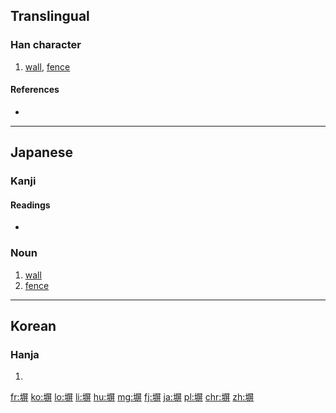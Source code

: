 ==Translingual==

===Han character===
{{Han char|rn=32|rad=土|as=09|sn=12|four=|canj=土尸廿廿 (GSTT)|ids=⿰[[土]][[屏]]}}

# [[wall]], [[fence]]

====References====
* {{Han ref|kx=0234.271|dkj=05316|dj=0472.230|hdz=10469.011|uh=5840|ud=22592}}

----

==Japanese==

===Kanji===
{{ja-kanji|grade=c|rs=土09}}

====Readings====
* {{ja-readings|kanyoon=[[へい]] (hei)|kun=[[かき]] (kaki)}}

{{ja-kanjitab|へい|yomi=kanyoon}}

===Noun===
{{ja-noun|へい}} 

# [[wall]]
# [[fence]]

----

==Korean==

===Hanja===
{{ko-hanja|hangeul=병|rv=byeong|mr=pyŏng}}

# {{defn|lang=ko|sort=土09}}

[[fr:塀]]
[[ko:塀]]
[[lo:塀]]
[[li:塀]]
[[hu:塀]]
[[mg:塀]]
[[fj:塀]]
[[ja:塀]]
[[pl:塀]]
[[chr:塀]]
[[zh:塀]]